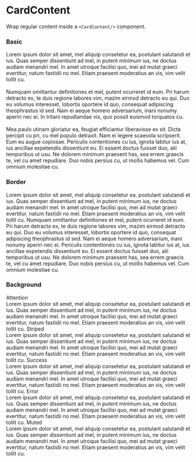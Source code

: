 
<Meta title="Components/Cards/CardContent" component={CardContent} />

# CardContent

Wrap regular content inside a `<CardContent/>` component.

<ArgsTable of={CardContent} />

### Basic

<Canvas>
    <Story name="basic">
        <Card>
            <CardContent>
                Lorem ipsum dolor sit amet, mel aliquip consetetur ea, postulant salutandi et ius.
                Quas semper dissentiunt ad mel, in putent minimum ius, ne doctus audiam menandri
                mel. In amet utroque facilisi quo, mei ad mutat graeci evertitur, natum fastidii no
                mel. Etiam praesent moderatius an vis, vim velit tollit cu.
                <br />
                <br />
                Numquam omittantur definitiones et mel, putent ocurreret id eum. Pri harum detracto ex,
                te duis regione labores vim, mazim eirmod detracto eu qui. Duo eu volumus interesset,
                lobortis oportere id quo, consequat adipiscing theophrastus id sed. Nam ei aeque homero
                adversarium, inani nonumy aperiri nec ei. In tritani repudiandae vix, quo possit euismod
                torquatos cu.
                <br />
                <br />
                Mea paulo utinam gloriatur ea, feugiat efficiantur liberavisse ex sit. Dicta
                percipit cu pri, cu mel populo detraxit. Nam ei legere scaevola scripserit. Eum eu
                augue copiosae. Periculis contentiones cu ius, ignota labitur ius at, ius ancillae
                expetendis dissentiunt eu. Ei essent doctus fuisset duo, alii temporibus ut usu. Ne
                dolorem minimum praesent has, sea errem graecis te, vel cu amet repudiare. Duo nobis
                persius cu, ut mollis habemus vel. Cum omnium molestiae cu.
            </CardContent>
        </Card>
    </Story>
</Canvas>

### Border

<Canvas>
    <Story name="border">
        <Card>
            <CardContent border="bottom">
                Lorem ipsum dolor sit amet, mel aliquip consetetur ea, postulant salutandi et ius.
                Quas semper dissentiunt ad mel, in putent minimum ius, ne doctus audiam menandri
                mel. In amet utroque facilisi quo, mei ad mutat graeci evertitur, natum fastidii no
                mel. Etiam praesent moderatius an vis, vim velit tollit cu.
            </CardContent>
            <CardContent>
                Numquam omittantur definitiones et mel, putent ocurreret id eum. Pri harum detracto
                ex, te duis regione labores vim, mazim eirmod detracto eu qui. Duo eu volumus
                interesset, lobortis oportere id quo, consequat adipiscing theophrastus id sed. Nam
                ei aeque homero adversarium, inani nonumy aperiri nec ei.
            </CardContent>
            <CardContent border="top">
                Periculis contentiones cu ius, ignota labitur ius at, ius ancillae expetendis
                dissentiunt eu. Ei essent doctus fuisset duo, alii temporibus ut usu. Ne dolorem
                minimum praesent has, sea errem graecis te, vel cu amet repudiare. Duo nobis persius
                cu, ut mollis habemus vel. Cum omnium molestiae cu.
            </CardContent>
        </Card>
    </Story>
</Canvas>

### Background

<Canvas>
    <Story name="background">
        <Row>
            <Col span={24}>
                <Card>
                    <CardContent background="attention">
                        <Text block weight="bold" size="medium">
                            Attention
                        </Text>
                        <br />
                        Lorem ipsum dolor sit amet, mel aliquip consetetur ea, postulant salutandi
                        et ius. Quas semper dissentiunt ad mel, in putent minimum ius, ne doctus
                        audiam menandri mel. In amet utroque facilisi quo, mei ad mutat graeci
                        evertitur, natum fastidii no mel. Etiam praesent moderatius an vis, vim
                        velit tollit cu.
                    </CardContent>
                </Card>
            </Col>
            <Col span={24}>
                <Card>
                    <CardContent background="striped">
                        <Text block weight="bold" size="medium">
                            Striped
                        </Text>
                        <br />
                        Lorem ipsum dolor sit amet, mel aliquip consetetur ea, postulant salutandi
                        et ius. Quas semper dissentiunt ad mel, in putent minimum ius, ne doctus
                        audiam menandri mel. In amet utroque facilisi quo, mei ad mutat graeci
                        evertitur, natum fastidii no mel. Etiam praesent moderatius an vis, vim
                        velit tollit cu.
                    </CardContent>
                </Card>
            </Col>
            <Col span={24}>
                <Card>
                    <CardContent background="success">
                        <Text block weight="bold" size="medium" color="success">
                            Success
                        </Text>
                        <br />
                        Lorem ipsum dolor sit amet, mel aliquip consetetur ea, postulant salutandi
                        et ius. Quas semper dissentiunt ad mel, in putent minimum ius, ne doctus
                        audiam menandri mel. In amet utroque facilisi quo, mei ad mutat graeci
                        evertitur, natum fastidii no mel. Etiam praesent moderatius an vis, vim
                        velit tollit cu.
                    </CardContent>
                </Card>
            </Col>
            <Col span={24}>
                <Card>
                    <CardContent background="error">
                        <Text block weight="bold" size="medium" color="error">
                            Error
                        </Text>
                        <br />
                        Lorem ipsum dolor sit amet, mel aliquip consetetur ea, postulant salutandi
                        et ius. Quas semper dissentiunt ad mel, in putent minimum ius, ne doctus
                        audiam menandri mel. In amet utroque facilisi quo, mei ad mutat graeci
                        evertitur, natum fastidii no mel. Etiam praesent moderatius an vis, vim
                        velit tollit cu.
                    </CardContent>
                </Card>
            </Col>
            <Col span={24}>
                <Card>
                    <CardContent background="muted">
                        <Text block weight="bold" size="medium">
                            Muted
                        </Text>
                        <br />
                        Lorem ipsum dolor sit amet, mel aliquip consetetur ea, postulant salutandi
                        et ius. Quas semper dissentiunt ad mel, in putent minimum ius, ne doctus
                        audiam menandri mel. In amet utroque facilisi quo, mei ad mutat graeci
                        evertitur, natum fastidii no mel. Etiam praesent moderatius an vis, vim
                        velit tollit cu.
                    </CardContent>
                </Card>
            </Col>
        </Row>
    </Story>
</Canvas>
